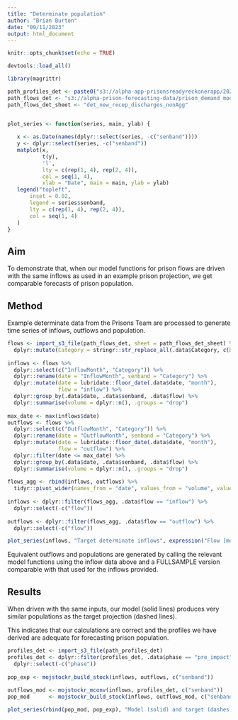 ```yaml
---
title: "Determinate population"
author: "Brian Burton"
date: "09/11/2023"
output: html_document
---
```


```r
knitr::opts_chunk$set(echo = TRUE)

devtools::load_all()

```

```r
library(magrittr)

path_profiles_det <- paste0("s3://alpha-app-prisonsreadyreckonerapp/2023-09/profiles-det-20231016-shiny-v3.0.0-OFFICIAL.csv")
path_flows_det <- "s3://alpha-prison-forecasting-data/prison_demand_model/outputs/prisons/prisons-ready-reckoner-input-files/2023-09/detailed_sep23_s2_flat_3m_linear_6m_sep23_central_scenario_dands_231011_081331-s039-OFFICIAL.xlsx"   # '20231025 - Alex Dickinson - Re_ New files for ready reckoner.msg'
path_flows_det_sheet <- "det_new_recep_discharges_nonAgg"


plot_series <- function(series, main, ylab) {
  
   x <- as.Date(names(dplyr::select(series, -c("senband"))))
   y <- dplyr::select(series, -c("senband"))
   matplot(x,
           t(y),
           'l',
           lty = c(rep(1, 4), rep(2, 4)),
           col = seq(1, 4),
           xlab = "Date", main = main, ylab = ylab)
   legend("topleft",
       inset = 0.02,
       legend = series$senband,
       lty = c(rep(1, 4), rep(2, 4)),
       col = seq(1, 4)
   )
}
```


## Aim

To demonstrate that, when our model functions for prison flows are driven with
the same inflows as used in an example prison projection, we get comparable
forecasts of prison population.


## Method

Example determinate data from the Prisons Team are processed to generate time
series of inflows, outflows and population.

```r
flows <- import_s3_file(path_flows_det, sheet = path_flows_det_sheet) %>%
  dplyr::mutate(Category = stringr::str_replace_all(.data$Category, c(Band = "senband", EDS = "senband4")))
    
inflows <- flows %>%
  dplyr::select(c("InflowMonth", "Category")) %>%
  dplyr::rename(date = "InflowMonth", senband = "Category") %>%
  dplyr::mutate(date = lubridate::floor_date(.data$date, "month"),
                flow = "inflow") %>%
  dplyr::group_by(.data$date, .data$senband, .data$flow) %>%
  dplyr::summarise(volume = dplyr::n(), .groups = "drop")
    
max_date <- max(inflows$date)
outflows <- flows %>%
  dplyr::select(c("OutflowMonth", "Category")) %>%
  dplyr::rename(date = "OutflowMonth", senband = "Category") %>%
  dplyr::mutate(date = lubridate::floor_date(.data$date, "month"),
                flow = "outflow") %>%
  dplyr::filter(date <= max_date) %>%
  dplyr::group_by(.data$date, .data$senband, .data$flow) %>%
  dplyr::summarise(volume = dplyr::n(), .groups = "drop")
    
flows_agg <- rbind(inflows, outflows) %>%
  tidyr::pivot_wider(names_from = "date", values_from = "volume", values_fill = 0)
    
inflows <- dplyr::filter(flows_agg, .data$flow == "inflow") %>%
  dplyr::select(-c("flow"))
    
outflows <- dplyr::filter(flows_agg, .data$flow == "outflow") %>%
  dplyr::select(-c("flow"))

plot_series(inflows, "Target determinate inflows", expression("Flow [month"^-1*"]"))

```

Equivalent outflows and populations are generated by calling the relevant model
functions using the inflow data above and a FULLSAMPLE version comparable with
that used for the inflows provided.


## Results

When driven with the same inputs, our model (solid lines) produces very similar
populations as the target projection (dashed lines).

This indicates that our calculations are correct and the profiles we have
derived are adequate for forecasting prison population.

```r
profiles_det <- import_s3_file(path_profiles_det)
profiles_det <- dplyr::filter(profiles_det, .data$phase == "pre_impact") %>%
  dplyr::select(-c("phase"))
    
pop_exp <- mojstockr_build_stock(inflows, outflows, c("senband"))
    
outflows_mod <- mojstockr_mconv(inflows, profiles_det, c("senband"))
pop_mod      <- mojstockr_build_stock(inflows, outflows_mod, c("senband"))

plot_series(rbind(pop_mod, pop_exp), "Model (solid) and target (dashes) determinate populations", "Population")
```




